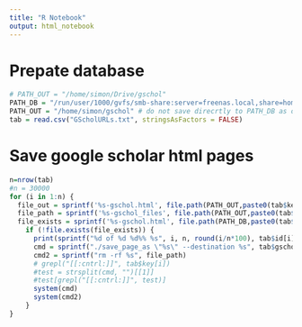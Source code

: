 ```yaml
---
title: "R Notebook"
output: html_notebook
---
```


# Prepate database
```r
# PATH_OUT = "/home/simon/Drive/gschol"
PATH_DB = "/run/user/1000/gvfs/smb-share:server=freenas.local,share=homebox/simon/sciencedata/PubBias/data/gschol"
PATH_OUT = "/home/simon/gschol" # do not save direcrtly to PATH_DB as of SMB performanc issues
tab = read.csv("GScholURLs.txt", stringsAsFactors = FALSE)
```

# Save google scholar html pages
```r
n=nrow(tab)
#n = 30000
for (i in 1:n) {
  file_out = sprintf('%s-gschol.html', file.path(PATH_OUT,paste0(tab$key_ascii[i])))
  file_path = sprintf('%s-gschol_files', file.path(PATH_OUT,paste0(tab$key_ascii[i])))
  file_exists = sprintf('%s-gschol.html', file.path(PATH_DB,paste0(tab$key_ascii[i])))
    if (!file.exists(file_exists)) {
      print(sprintf("%d of %d %d%% %s", i, n, round(i/n*100), tab$id[i]))
      cmd = sprintf("./save_page_as \"%s\" --destination %s", tab$gschol[i], file_out)
      cmd2 = sprintf("rm -rf %s", file_path)
      # grepl("[[:cntrl:]]", tab$key[i])
      #test = strsplit(cmd, "")[[1]]
      #test[grepl("[[:cntrl:]]", test)]
      system(cmd)
      system(cmd2)
    }
}
```
